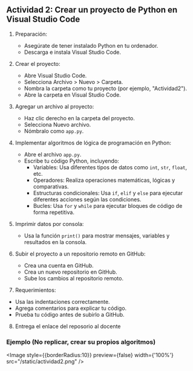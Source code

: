 
## Actividad 2: Crear un proyecto de Python en Visual Studio Code

1.  Preparación:

    - Asegúrate de tener instalado Python en tu ordenador.
    - Descarga e instala Visual Studio Code.

2.  Crear el proyecto:

    - Abre Visual Studio Code.
    - Selecciona Archivo > Nuevo > Carpeta.
    - Nombra la carpeta como tu proyecto (por ejemplo, "Actividad2").
    - Abre la carpeta en Visual Studio Code.

3.  Agregar un archivo al proyecto:

    - Haz clic derecho en la carpeta del proyecto.
    - Selecciona Nuevo archivo.
    - Nómbralo como `app.py`.

4.  Implementar algoritmos de lógica de programación en Python:

    - Abre el archivo `app.py`.
    - Escribe tu código Python, incluyendo:
      - Variables: Usa diferentes tipos de datos como `int`, `str`, `float`, etc.
      - Operadores: Realiza operaciones matemáticas, lógicas y comparativas.
      - Estructuras condicionales: Usa `if`, `elif` y `else` para ejecutar diferentes acciones según las condiciones.
      - Bucles: Usa `for` y `while` para ejecutar bloques de código de forma repetitiva.

5.  Imprimir datos por consola:

    - Usa la función `print()` para mostrar mensajes, variables y resultados en la consola.

6.  Subir el proyecto a un repositorio remoto en GitHub:

    - Crea una cuenta en GitHub.
    - Crea un nuevo repositorio en GitHub.
    - Sube los cambios al repositorio remoto.

7.  Requerimientos:

- Usa las indentaciones correctamente.
- Agrega comentarios para explicar tu código.
- Prueba tu código antes de subirlo a GitHub.

8. Entrega el enlace del reposorio al docente

### Ejemplo (No replicar, crear su propios algoritmos)


 <Image
    style={{borderRadius:10}}
    preview={false}
    width={'100%'}
    src="/static/actividad2.png"
  />
